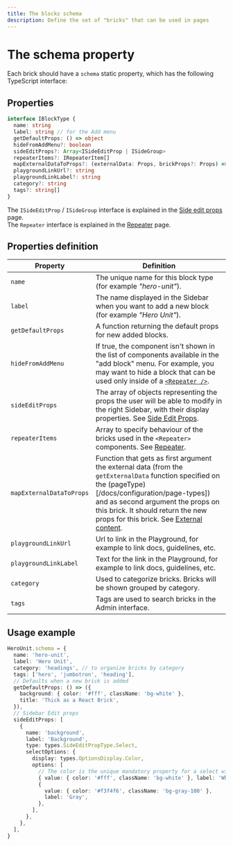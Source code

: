 ```yaml
---
title: The blocks schema
description: Define the set of "bricks" that can be used in pages
---
```


# The schema property

Each brick should have a `schema` static property, which has the following TypeScript interface:

## Properties

```ts
interface IBlockType {
  name: string
  label: string // for the Add menu
  getDefaultProps: () => object
  hideFromAddMenu?: boolean
  sideEditProps?: Array<ISideEditProp | ISideGroup>
  repeaterItems?: IRepeaterItem[]
  mapExternalDataToProps?: (externalData: Props, brickProps?: Props) => Props
  playgroundLinkUrl?: string
  playgroundLinkLabel?: string
  category?: string
  tags?: string[]
}
```

The `ISideEditProp` / `ISideGroup` interface is explained in the [Side edit props](side-edit-props) page.  
The `Repeater` interface is explained in the [Repeater](/api-reference/visual-components/repeater) page.

## Properties definition

| Property                 | Definition                                                                                                                                                                                                                                                                                                     |
| ------------------------ | -------------------------------------------------------------------------------------------------------------------------------------------------------------------------------------------------------------------------------------------------------------------------------------------------------------- |
| `name`                   | The unique name for this block type (for example _"hero-unit"_).                                                                                                                                                                                                                                               |
| `label`                  | The name displayed in the Sidebar when you want to add a new block (for example _"Hero Unit"_).                                                                                                                                                                                                                |
| `getDefaultProps`        | A function returning the default props for new added blocks.                                                                                                                                                                                                                                                   |
| `hideFromAddMenu`        | If true, the component isn't shown in the list of components available in the "add block" menu. For example, you may want to hide a block that can be used only inside of a [`<Repeater />`](/api-reference/visual-components/repeater).                                                                       |
| `sideEditProps`          | The array of objects representing the props the user will be able to modify in the right Sidebar, with their display properties. See [Side Edit Props](side-edit-props).                                                                                                                                       |
| `repeaterItems`          | Array to specify behaviour of the bricks used in the `<Repeater>` components. See [Repeater](/api-reference/visual-components/repeater).                                                                                                                                                                       |
| `mapExternalDataToProps` | Function that gets as first argument the external data (from the `getExternalData` function specified on the (pageType)[/docs/configuration/page-types]) and as second argument the props on this brick. It should return the new props for this brick. See [External content](/docs/bricks/external-content). |
| `playgroundLinkUrl`      | Url to link in the Playground, for example to link docs, guidelines, etc.                                                                                                                                                                                                                                      |
| `playgroundLinkLabel`    | Text for the link in the Playground, for example to link docs, guidelines, etc.                                                                                                                                                                                                                                |
| `category`               | Used to categorize bricks. Bricks will be shown grouped by category.                                                                                                                                                                                                                                           |
| `tags`                   | Tags are used to search bricks in the Admin interface.                                                                                                                                                                                                                                                         |

## Usage example

```ts highlight=2,3,7,12
HeroUnit.schema = {
  name: 'hero-unit',
  label: 'Hero Unit',
  category: 'headings', // to organize bricks by category
  tags: ['hero', 'jumbotron', 'heading'],
  // Defaults when a new brick is added
  getDefaultProps: () => ({
    background: { color: '#fff', className: 'bg-white' },
    title: 'Thick as a React Brick',
  }),
  // Sidebar Edit props
  sideEditProps: [
    {
      name: 'background',
      label: 'Background',
      type: types.SideEditPropType.Select,
      selectOptions: {
        display: types.OptionsDisplay.Color,
        options: [
          // The color is the unique mandatory property for a select with display "color"
          { value: { color: '#fff', className: 'bg-white' }, label: 'White' },
          {
            value: { color: '#f3f4f6', className: 'bg-gray-100' },
            label: 'Gray',
          },
        ],
      },
    },
  ],
}
```
